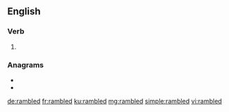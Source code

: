 ==English==

===Verb===
{{head|en|verb form}}

# {{en-past of|ramble}}

===Anagrams===
* {{l|en|blarmed}}
* {{l|en|marbled}}

[[de:rambled]]
[[fr:rambled]]
[[ku:rambled]]
[[mg:rambled]]
[[simple:rambled]]
[[vi:rambled]]